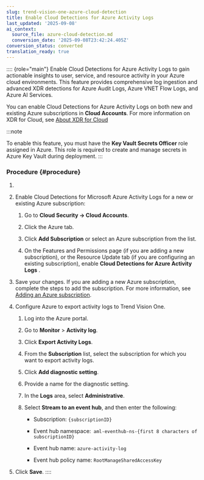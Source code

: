 ```yaml
---
slug: trend-vision-one-azure-cloud-detection
title: Enable Cloud Detections for Azure Activity Logs
last_updated: '2025-09-08'
ai_context:
  source_file: azure-cloud-detection.md
  conversion_date: '2025-09-08T23:42:24.405Z'
conversion_status: converted
translation_ready: true
---
```


:::: {role="main"}
Enable Cloud Detections for Azure Activity Logs to gain actionable insights to user, service, and resource activity in your Azure cloud environments. This feature provides comprehensive log ingestion and advanced XDR detections for Azure Audit Logs, Azure VNET Flow Logs, and Azure AI Services.

You can enable Cloud Detections for Azure Activity Logs on both new and existing Azure subscriptions in **Cloud Accounts**. For more information on XDR for Cloud, see [About XDR for Cloud](xdr-for-cloud.mdx)

:::note

To enable this feature, you must have the **Key Vault Secrets Officer** role assigned in Azure. This role is required to create and manage secrets in Azure Key Vault during deployment.
:::

### Procedure {#procedure}

1.  

2.  Enable Cloud Detections for Microsoft Azure Activity Logs for a new or existing Azure subscription:

    1.  Go to **Cloud Security → Cloud Accounts**.

    2.  Click the Azure tab.

    3.  Click **Add Subscription** or select an Azure subscription from the list.

    4.  On the Features and Permissions page (if you are adding a new subscription), or the Resource Update tab (if you are configuring an existing subscription), enable **Cloud Detections for Azure Activity Logs** .

3.  Save your changes. If you are adding a new Azure subscription, complete the steps to add the subscription. For more information, see [Adding an Azure subscription](adding-azure-subscription.mdx).

4.  Configure Azure to export activity logs to Trend Vision One.

    1.  Log into the Azure portal.

    2.  Go to **Monitor** \> **Activity log**.

    3.  Click **Export Activity Logs**.

    4.  From the **Subscription** list, select the subscription for which you want to export activity logs.

    5.  Click **Add diagnostic setting**.

    6.  Provide a name for the diagnostic setting.

    7.  In the **Logs** area, select **Administrative**.

    8.  Select **Stream to an event hub**, and then enter the following:

        - Subscription: `{subscriptionID}`

        - Event hub namespace:` aml-eventhub-ns-{first 8 characters of subscriptionID}`

        - Event hub name: `azure-activity-log`

        - Event hub policy name: `RootManageSharedAccessKey`

5.  Click **Save**.
::::
